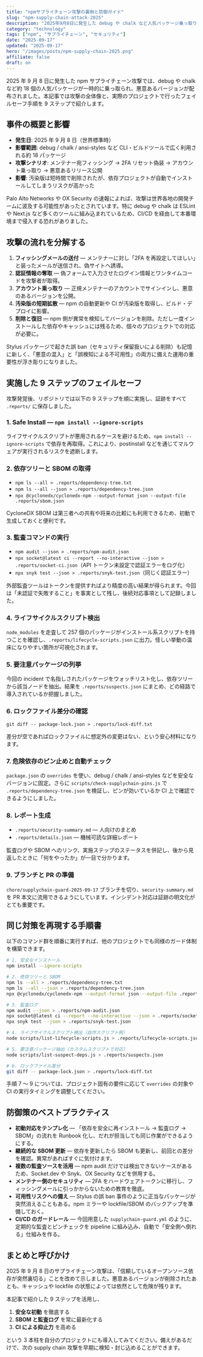 ```yaml
---
title: "npmサプライチェーン攻撃の裏側と防御ガイド"
slug: "npm-supply-chain-attack-2025"
description: "2025年9月8日に発生した debug や chalk など人気パッケージ乗っ取り事件を振り返り、攻撃の流れと再発防止のために実施した 9 ステップの対策を詳しく解説します。"
category: "technology"
tags: ["npm", "サプライチェーン", "セキュリティ"]
date: "2025-09-17"
updated: "2025-09-17"
hero: "/images/posts/npm-supply-chain-2025.png"
affiliate: false
draft: on
---
```


<Lead>
  2025 年 9 月 8 日に発生した npm サプライチェーン攻撃では、debug や chalk
  など約 18
  個の人気パッケージが一時的に乗っ取られ、悪意あるバージョンが配布されました。本記事では攻撃の全体像と、実際のプロジェクトで行ったフェイルセーフ手順を
  9 ステップで紹介します。
</Lead>

## 事件の概要と影響

- **発生日**: 2025 年 9 月 8 日（世界標準時）
- **影響範囲**: debug / chalk / ansi-styles など CLI・ビルドツールで広く利用される約 18 パッケージ
- **攻撃シナリオ**: メンテナー宛フィッシング → 2FA リセット偽装 → アカウント乗っ取り → 悪意あるリリース公開
- **影響**: 汚染版は短時間で削除されたが、依存プロジェクトが自動でインストールしてしまうリスクが高かった

Palo Alto Networks や OX Security の速報によれば、攻撃は世界各地の開発チームに波及する可能性があったとされています。特に debug や chalk は ESLint や Next.js など多くのツールに組み込まれているため、CI/CD を経由して本番環境まで侵入する恐れがありました。

## 攻撃の流れを分解する

1. **フィッシングメールの送付** — メンテナーに対し「2FA を再設定してほしい」と装ったメールが送信され、偽サイトへ誘導。
2. **認証情報の奪取** — 偽フォームで入力させたログイン情報とワンタイムコードを攻撃者が取得。
3. **アカウント乗っ取り** — 正規メンテナーのアカウントでサインインし、悪意のあるバージョンを公開。
4. **汚染版の短期拡散** — npm の自動更新や CI が汚染版を取得し、ビルド・デプロイに影響。
5. **削除と復旧** — npm 側が異常を検知してバージョンを削除。ただし一度インストールした依存やキャッシュには残るため、個々のプロジェクトでの対応が必要に。

Stylus パッケージで起きた誤 ban（セキュリティ保留扱いによる削除）も記憶に新しく、「悪意の混入」と「誤検知による不可用性」の両方に備えた運用の重要性が浮き彫りになりました。

## 実施した 9 ステップのフェイルセーフ

攻撃発覚後、リポジトリでは以下の 9 ステップを順に実施し、証跡をすべて `.reports/` に保存しました。

### 1. Safe Install — `npm install --ignore-scripts`

ライフサイクルスクリプトが悪用されるケースを避けるため、`npm install --ignore-scripts` で依存を再取得。これにより、postinstall などを通じてマルウェアが実行されるリスクを遮断します。

### 2. 依存ツリーと SBOM の取得

- `npm ls --all > .reports/dependency-tree.txt`
- `npm ls --all --json > .reports/dependency-tree.json`
- `npx @cyclonedx/cyclonedx-npm --output-format json --output-file .reports/sbom.json`

CycloneDX SBOM は第三者への共有や将来の比較にも利用できるため、初動で生成しておくと便利です。

### 3. 監査コマンドの実行

- `npm audit --json > .reports/npm-audit.json`
- `npx socket@latest ci --report --no-interactive --json > .reports/socket-ci.json`（API トークン未設定で認証エラーをログ化）
- `npx snyk test --json > .reports/snyk-test.json`（同じく認証エラー）

外部監査ツールはトークンを提供すればより精度の高い結果が得られます。今回は「未認証で失敗すること」を事実として残し、後続対応事項として記録しました。

### 4. ライフサイクルスクリプト検出

`node_modules` を走査して 257 個のパッケージがインストール系スクリプトを持つことを確認し、`.reports/lifecycle-scripts.json` に出力。怪しい挙動の温床になりやすい箇所が可視化されます。

### 5. 要注意パッケージの列挙

今回の incident で名指しされたパッケージをウォッチリスト化し、依存ツリーから該当ノードを抽出。結果を `.reports/suspects.json` にまとめ、どの経路で導入されているか把握しました。

### 6. ロックファイル差分の確認

`git diff -- package-lock.json > .reports/lock-diff.txt`

差分が空であればロックファイルに想定外の変更はない、という安心材料になります。

### 7. 危険依存のピン止めと自動チェック

`package.json` の `overrides` を使い、debug / chalk / ansi-styles などを安全なバージョンに固定。さらに `scripts/check-supplychain-pins.js` で `.reports/dependency-tree.json` を検証し、ピンが効いているか CI 上で確認できるようにしました。

### 8. レポート生成

- `.reports/security-summary.md` — 人向けのまとめ
- `.reports/details.json` — 機械可読な詳細レポート

監査ログや SBOM へのリンク、実施ステップのステータスを併記し、後から見返したときに「何をやったか」が一目で分かります。

### 9. ブランチと PR の準備

`chore/supplychain-guard-2025-09-17` ブランチを切り、`security-summary.md` を PR 本文に流用できるようにしています。インシデント対応は証跡の明文化がとても重要です。

## 同じ対策を再現する手順書

以下のコマンド群を順番に実行すれば、他のプロジェクトでも同様のガード体制を構築できます。

```bash
# 1. 安全なインストール
npm install --ignore-scripts

# 2. 依存ツリーと SBOM
npm ls --all > .reports/dependency-tree.txt
npm ls --all --json > .reports/dependency-tree.json
npx @cyclonedx/cyclonedx-npm --output-format json --output-file .reports/sbom.json

# 3. 監査ログ
npm audit --json > .reports/npm-audit.json
npx socket@latest ci --report --no-interactive --json > .reports/socket-ci.json
npx snyk test --json > .reports/snyk-test.json

# 4. ライフサイクルスクリプト検出（自作スクリプト例）
node scripts/list-lifecycle-scripts.js > .reports/lifecycle-scripts.json

# 5. 要注意パッケージ抽出（カスタムスクリプトで対応）
node scripts/list-suspect-deps.js > .reports/suspects.json

# 6. ロックファイル差分
git diff -- package-lock.json > .reports/lock-diff.txt
```

手順 7 〜 9 については、プロジェクト固有の要件に応じて `overrides` の対象や CI の実行タイミングを調整してください。

## 防御策のベストプラクティス

- **初動対応をテンプレ化** — 「依存を安全に再インストール → 監査ログ → SBOM」の流れを Runbook 化し、だれが担当しても同じ作業ができるようにする。
- **継続的な SBOM 更新** — 依存を更新したら SBOM も更新し、前回との差分を確認。異常があればすぐに気付けます。
- **複数の監査ソースを活用** — npm audit だけでは検出できないケースがあるため、Socket.dev や Snyk、OX Security などを併用する。
- **メンテナー側のセキュリティ** — 2FA をハードウェアトークンに移行し、フィッシングメールに引っかからないための教育を徹底。
- **可用性リスクへの備え** — Stylus の誤 ban 事件のように正当なパッケージが突然消えることもある。npm ミラーや lockfile/SBOM のバックアップを準備しておく。
- **CI/CD のガードレール** — 今回用意した `supplychain-guard.yml` のように、定期的な監査とピンチェックを pipeline に組み込み、自動で「安全側へ倒れる」仕組みを作る。

## まとめと呼びかけ

2025 年 9 月 8 日のサプライチェーン攻撃は、「信頼しているオープンソース依存が突然裏切る」ことを改めて示しました。悪意あるバージョンが削除されたあとも、キャッシュや lockfile の状態によっては依然として危険が残ります。

本記事で紹介した 9 ステップを活用し、

1. **安全な初動** を徹底する
2. **SBOM と監査ログ** を常に最新化する
3. **CI による抑止力** を高める

という 3 本柱を自分のプロジェクトにも導入してみてください。備えがあるだけで、次の supply chain 攻撃を早期に検知・封じ込めることができます。
